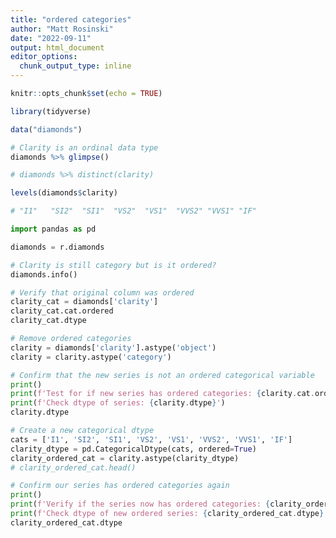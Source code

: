 ---
title: "ordered categories"
author: "Matt Rosinski"
date: "2022-09-11"
output: html_document
editor_options: 
  chunk_output_type: inline
---

```{r setup, include=FALSE}
knitr::opts_chunk$set(echo = TRUE)
```

```{r}
library(tidyverse)

data("diamonds")

# Clarity is an ordinal data type
diamonds %>% glimpse()

# diamonds %>% distinct(clarity)

levels(diamonds$clarity)

# "I1"   "SI2"  "SI1"  "VS2"  "VS1"  "VVS2" "VVS1" "IF" 
```


```{python}
import pandas as pd

diamonds = r.diamonds

# Clarity is still category but is it ordered?
diamonds.info()

# Verify that original column was ordered
clarity_cat = diamonds['clarity']
clarity_cat.cat.ordered
clarity_cat.dtype

# Remove ordered categories
clarity = diamonds['clarity'].astype('object')
clarity = clarity.astype('category')

# Confirm that the new series is not an ordered categorical variable
print()
print(f'Test for if new series has ordered categories: {clarity.cat.ordered}')
print(f'Check dtype of series: {clarity.dtype}')
clarity.dtype

# Create a new categorical dtype
cats = ['I1', 'SI2', 'SI1', 'VS2', 'VS1', 'VVS2', 'VVS1', 'IF']
clarity_dtype = pd.CategoricalDtype(cats, ordered=True)
clarity_ordered_cat = clarity.astype(clarity_dtype)
# clarity_ordered_cat.head()

# Confirm our series has ordered categories again
print()
print(f'Verify if the series now has ordered categories: {clarity_ordered_cat.cat.ordered}')
print(f'Check dtype of new ordered series: {clarity_ordered_cat.dtype}')
clarity_ordered_cat.dtype


```

